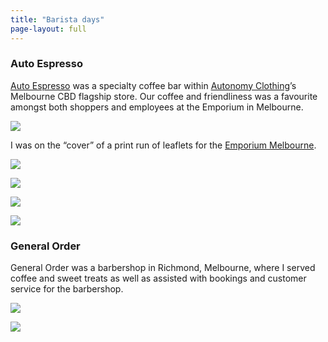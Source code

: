 ```yaml
---
title: "Barista days"
page-layout: full
---
```


<meta name="robots" content="noindex, nofollow">



### Auto Espresso

[Auto Espresso](https://www.instagram.com/autoespresso/) was a specialty coffee bar within [Autonomy Clothing](https://www.instagram.com/autonomyclothing/)'s Melbourne CBD flagship store. Our coffee and friendliness was a favourite amongst both shoppers and employees at the Emporium in Melbourne.

![](img/coffee/emporium.jpg)

I was on the "cover" of a print run of leaflets for the [Emporium Melbourne](https://www.emporiummelbourne.com.au/).

![](img/coffee/IMG_20160807_101957.jpg)

![](img/coffee/IMG_20150216_160742.jpg)

![](img/coffee/IMG_20170204_135848_HDR.jpg)

![](img/coffee/IMG_20170122_154505_HDR.jpg)

### General Order

General Order was a barbershop in Richmond, Melbourne, where I served coffee and sweet treats as well as assisted with bookings and customer service for the barbershop.

![](img/coffee/IMG_20170201_074412_HDR.jpg)

![](img/coffee/IMG_20170201_073310_HDR.jpg)


